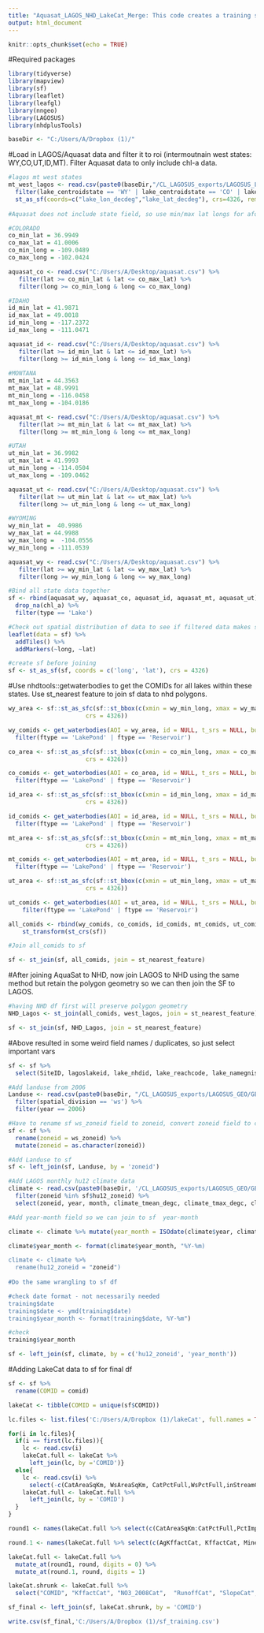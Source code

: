 ---
title: "Aquasat_LAGOS_NHD_LakeCat_Merge: This code creates a training set for prediction of chlorophyll-a and/or categorical predictions (i.e. oligotrophic/mesotrophic/eutrophic). Lake point data (i.e. Aquasat and LAGOS), that do not contain common identifiers, are merged to nhd lake polygons to prevent potential mistakes in spatial joining. This can occur due to clustered lakes and inconsistent lake points. The combined Aquasat/LAGOS/NHD file is merged to lakeCat data by the common identifier "comid". "
output: html_document
---

```{r setup, include=FALSE}
knitr::opts_chunk$set(echo = TRUE)
```
#Required packages
```{r}
library(tidyverse)
library(mapview)
library(sf)
library(leaflet)
library(leafgl)
library(nngeo)
library(LAGOSUS)
library(nhdplusTools)

baseDir <- "C:/Users/A/Dropbox (1)/"

```

#Load in LAGOS/Aquasat data and filter it to roi (intermoutnain west states: WY,CO,UT,ID,MT). Filter Aquasat data to only include chl-a data.
```{r}
#lagos mt west states
mt_west_lagos <- read.csv(paste0(baseDir,"/CL_LAGOSUS_exports/LAGOSUS_LOCUS/LOCUS_v1.0/lake_information.csv")) %>%
  filter(lake_centroidstate == 'WY' | lake_centroidstate == 'CO' | lake_centroidstate == 'ID' | lake_centroidstate == 'MT' | lake_centroidstate == 'UT') %>%
  st_as_sf(coords=c("lake_lon_decdeg","lake_lat_decdeg"), crs=4326, remove=FALSE)  
  
#Aquasat does not include state field, so use min/max lat longs for aforementioned states to filter lat long data. 

#COLORADO
co_min_lat = 36.9949
co_max_lat = 41.0006
co_min_long = -109.0489
co_max_long = -102.0424

aquasat_co <- read.csv("C:/Users/A/Desktop/aquasat.csv") %>% 
   filter(lat >= co_min_lat & lat <= co_max_lat) %>% 
   filter(long >= co_min_long & long <= co_max_long) 

#IDAHO
id_min_lat = 41.9871
id_max_lat = 49.0018
id_min_long = -117.2372
id_max_long = -111.0471

aquasat_id <- read.csv("C:/Users/A/Desktop/aquasat.csv") %>%
   filter(lat >= id_min_lat & lat <= id_max_lat) %>% 
   filter(long >= id_min_long & long <= id_max_long) 
   
#MONTANA
mt_min_lat = 44.3563
mt_max_lat = 48.9991
mt_min_long = -116.0458
mt_max_long = -104.0186

aquasat_mt <- read.csv("C:/Users/A/Desktop/aquasat.csv") %>% 
   filter(lat >= mt_min_lat & lat <= mt_max_lat) %>% 
   filter(long >= mt_min_long & long <= mt_max_long) 

#UTAH
ut_min_lat = 36.9982
ut_max_lat = 41.9993
ut_min_long = -114.0504
ut_max_long = -109.0462

aquasat_ut <- read.csv("C:/Users/A/Desktop/aquasat.csv") %>%
   filter(lat >= ut_min_lat & lat <= ut_max_lat) %>% 
   filter(long >= ut_min_long & long <= ut_max_long) 

#WYOMING
wy_min_lat =  40.9986
wy_max_lat = 44.9988
wy_max_long =  -104.0556
wy_min_long = -111.0539

aquasat_wy <- read.csv("C:/Users/A/Desktop/aquasat.csv") %>%
   filter(lat >= wy_min_lat & lat <= wy_max_lat) %>% 
   filter(long >= wy_min_long & long <= wy_max_long) 

#Bind all state data together
sf <- rbind(aquasat_wy, aquasat_co, aquasat_id, aquasat_mt, aquasat_ut) %>%
  drop_na(chl_a) %>%
  filter(type == 'Lake') 

#Check out spatial distribution of data to see if filtered data makes sense
leaflet(data = sf) %>%
  addTiles() %>%
  addMarkers(~long, ~lat)

#create sf before joining
sf <- st_as_sf(sf, coords = c('long', 'lat'), crs = 4326)
```

#Use nhdtools::getwaterbodies to get the COMIDs for all lakes within these states. Use st_nearest feature to join sf data to nhd polygons.
```{r}
wy_area <- sf::st_as_sfc(sf::st_bbox(c(xmin = wy_min_long, xmax = wy_max_long, ymin = wy_min_lat, ymax = wy_max_lat),
                      crs = 4326))

wy_comids <- get_waterbodies(AOI = wy_area, id = NULL, t_srs = NULL, buffer = 0.5) %>%
  filter(ftype == 'LakePond' | ftype == 'Reservoir')

co_area <- sf::st_as_sfc(sf::st_bbox(c(xmin = co_min_long, xmax = co_max_long, ymin = co_min_lat, ymax = co_max_lat),
                      crs = 4326))

co_comids <- get_waterbodies(AOI = co_area, id = NULL, t_srs = NULL, buffer = 0.5) %>%
  filter(ftype == 'LakePond' | ftype == 'Reservoir')

id_area <- sf::st_as_sfc(sf::st_bbox(c(xmin = id_min_long, xmax = id_max_long, ymin = id_min_lat, ymax = id_max_lat),
                      crs = 4326))

id_comids <- get_waterbodies(AOI = id_area, id = NULL, t_srs = NULL, buffer = 0.5) %>%
  filter(ftype == 'LakePond' | ftype == 'Reservoir')

mt_area <- sf::st_as_sfc(sf::st_bbox(c(xmin = mt_min_long, xmax = mt_max_long, ymin = mt_min_lat, ymax = mt_max_lat),
                      crs = 4326))

mt_comids <- get_waterbodies(AOI = mt_area, id = NULL, t_srs = NULL, buffer = 0.5) %>%
  filter(ftype == 'LakePond' | ftype == 'Reservoir')

ut_area <- sf::st_as_sfc(sf::st_bbox(c(xmin = ut_min_long, xmax = ut_max_long, ymin = ut_min_lat, ymax = ut_max_lat),
                      crs = 4326))

ut_comids <- get_waterbodies(AOI = ut_area, id = NULL, t_srs = NULL, buffer = 0.5) ut_comids %>%
    filter(ftype == 'LakePond' | ftype == 'Reservoir')

all_comids <- rbind(wy_comids, co_comids, id_comids, mt_comids, ut_comids) %>%
    st_transform(st_crs(sf))

#Join all_comids to sf

sf <- st_join(sf, all_comids, join = st_nearest_feature) 

```

#After joining AquaSat to NHD, now join LAGOS to NHD using the same method but retain the polygon geometry so we can then join the SF to LAGOS. 
```{r}
#having NHD df first will preserve polygon geometry
NHD_Lagos <- st_join(all_comids, west_lagos, join = st_nearest_feature)

sf <- st_join(sf, NHD_Lagos, join = st_nearest_feature)

```


#Above resulted in some weird field names / duplicates, so just select important vars
```{r}

sf <- sf %>%
  select(SiteID, lagoslakeid, lake_nhdid, lake_reachcode, lake_namegnis, lake_elevation_m, ws_zoneid, hu12_zoneid, bailey_zoneid, blue, blue_sd, date_unity, green, green_sd, nir, nir_sd, path, pixelCount, qa, qa_sd, red, red_sd, row, sat, swir1, swir1_sd, swir2, swir2_sd, date, chl_a, source, clouds, landsat_id, timediff, pwater, comid, lakearea, meandepth, lakevolume, maxdepth, geometry.x)

#Add landuse from 2006
Landuse <- read.csv(paste0(baseDir, "/CL_LAGOSUS_exports/LAGOSUS_GEO/GEO_EXPORT_BETA_v1/zone_landuse1.csv")) %>%
  filter(spatial_division == 'ws') %>%
  filter(year == 2006) 

#Have to rename sf ws_zoneid field to zoneid, convert zoneid field to character because ws_zoneid is a character, necessary to join the two
sf <- sf %>%
  rename(zoneid = ws_zoneid) %>%
  mutate(zoneid = as.character(zoneid))

#Add Landuse to sf 
sf <- left_join(sf, Landuse, by = 'zoneid') 

#Add LAGOS monthly hu12 climate data
climate <- read.csv(paste0(baseDir, '/CL_LAGOSUS_exports/LAGOSUS_GEO/GEO_EXPORT_BETA_v1/zone_climate_norm1.csv')) %>%
  filter(zoneid %in% sf$hu12_zoneid) %>%
  select(zoneid, year, month, climate_tmean_degc, climate_tmax_degc, climate_ppt_mm)

#Add year-month field so we can join to sf  year-month

climate <- climate %>% mutate(year_month = ISOdate(climate$year, climate$month, 1))

climate$year_month <- format(climate$year_month, "%Y-%m)

climate <- climate %>%
  rename(hu12_zoneid = "zoneid")
  
#Do the same wrangling to sf df

#check date format - not necessarily needed
training$date
training$date <- ymd(training$date)
training$year_month <- format(training$date, %Y-%m")

#check
training$year_month

sf <- left_join(sf, climate, by = c('hu12_zoneid', 'year_month'))
```

#Adding LakeCat data to sf for final df
```{r}
sf <- sf %>%
  rename(COMID = comid)

lakeCat <- tibble(COMID = unique(sf$COMID))  

lc.files <- list.files('C:/Users/A/Dropbox (1)/lakeCat', full.names = TRUE)

for(i in lc.files){
  if(i == first(lc.files)){
    lc <- read.csv(i)
    lakeCat.full <- lakeCat %>%
      left_join(lc, by ='COMID')}
  else{
    lc <- read.csv(i) %>%
      select(-c(CatAreaSqKm, WsAreaSqKm, CatPctFull,WsPctFull,inStreamCat))
    lakeCat.full <- lakeCat.full %>%
      left_join(lc, by = 'COMID')
  }
}

round1 <- names(lakeCat.full %>% select(c(CatAreaSqKm:CatPctFull,PctImp2006Cat, PctCarbResidCat:WetIndexCat)))

round.1 <- names(lakeCat.full %>% select(c(AgKffactCat, KffactCat, MineDensCat)))

lakeCat.full <- lakeCat.full %>%
  mutate_at(round1, round, digits = 0) %>%
  mutate_at(round.1, round, digits = 1)

lakeCat.shrunk <- lakeCat.full %>%
  select("COMID", "KffactCat", "NO3_2008Cat",  "RunoffCat", "SlopeCat", "WtDepCat", "WetIndexCat")

sf_final <- left_join(sf, lakeCat.shrunk, by = 'COMID')

write.csv(sf_final,'C:/Users/A/Dropbox (1)/sf_training.csv')

```


